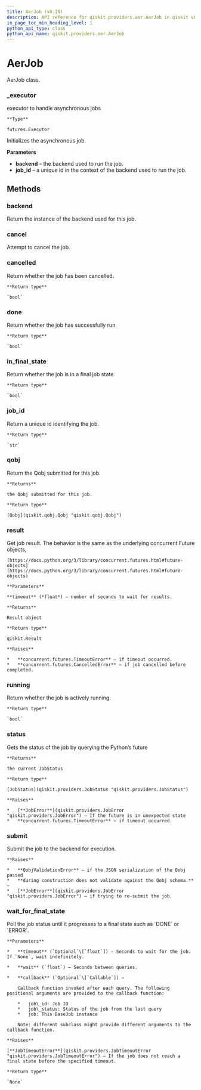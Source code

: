 ```yaml
---
title: AerJob (v0.19)
description: API reference for qiskit.providers.aer.AerJob in qiskit v0.19
in_page_toc_min_heading_level: 1
python_api_type: class
python_api_name: qiskit.providers.aer.AerJob
---
```


# AerJob

<Class id="qiskit.providers.aer.AerJob" isDedicatedPage={true} github="https://github.com/qiskit/qiskit-aer/tree/stable/0.5/qiskit/providers/aer/aerjob.py" signature="AerJob(backend, job_id, fn, qobj, *args)" modifiers="class">
  AerJob class.

  ### \_executor

  <Attribute id="qiskit.providers.aer.AerJob._executor">
    executor to handle asynchronous jobs

    **Type**

    futures.Executor
  </Attribute>

  Initializes the asynchronous job.

  **Parameters**

  *   **backend** – the backend used to run the job.
  *   **job\_id** – a unique id in the context of the backend used to run the job.

  ## Methods

  <span id="aerjob-backend" />

  ### backend

  <Function id="qiskit.providers.aer.AerJob.backend" signature="AerJob.backend()">
    Return the instance of the backend used for this job.
  </Function>

  <span id="aerjob-cancel" />

  ### cancel

  <Function id="qiskit.providers.aer.AerJob.cancel" signature="AerJob.cancel()">
    Attempt to cancel the job.
  </Function>

  <span id="aerjob-cancelled" />

  ### cancelled

  <Function id="qiskit.providers.aer.AerJob.cancelled" signature="AerJob.cancelled()">
    Return whether the job has been cancelled.

    **Return type**

    `bool`
  </Function>

  <span id="aerjob-done" />

  ### done

  <Function id="qiskit.providers.aer.AerJob.done" signature="AerJob.done()">
    Return whether the job has successfully run.

    **Return type**

    `bool`
  </Function>

  <span id="aerjob-in-final-state" />

  ### in\_final\_state

  <Function id="qiskit.providers.aer.AerJob.in_final_state" signature="AerJob.in_final_state()">
    Return whether the job is in a final job state.

    **Return type**

    `bool`
  </Function>

  <span id="aerjob-job-id" />

  ### job\_id

  <Function id="qiskit.providers.aer.AerJob.job_id" signature="AerJob.job_id()">
    Return a unique id identifying the job.

    **Return type**

    `str`
  </Function>

  <span id="aerjob-qobj" />

  ### qobj

  <Function id="qiskit.providers.aer.AerJob.qobj" signature="AerJob.qobj()">
    Return the Qobj submitted for this job.

    **Returns**

    the Qobj submitted for this job.

    **Return type**

    [Qobj](qiskit.qobj.Qobj "qiskit.qobj.Qobj")
  </Function>

  <span id="aerjob-result" />

  ### result

  <Function id="qiskit.providers.aer.AerJob.result" signature="AerJob.result(timeout=None)">
    Get job result. The behavior is the same as the underlying concurrent Future objects,

    [https://docs.python.org/3/library/concurrent.futures.html#future-objects](https://docs.python.org/3/library/concurrent.futures.html#future-objects)

    **Parameters**

    **timeout** (*float*) – number of seconds to wait for results.

    **Returns**

    Result object

    **Return type**

    qiskit.Result

    **Raises**

    *   **concurrent.futures.TimeoutError** – if timeout occurred.
    *   **concurrent.futures.CancelledError** – if job cancelled before completed.
  </Function>

  <span id="aerjob-running" />

  ### running

  <Function id="qiskit.providers.aer.AerJob.running" signature="AerJob.running()">
    Return whether the job is actively running.

    **Return type**

    `bool`
  </Function>

  <span id="aerjob-status" />

  ### status

  <Function id="qiskit.providers.aer.AerJob.status" signature="AerJob.status()">
    Gets the status of the job by querying the Python’s future

    **Returns**

    The current JobStatus

    **Return type**

    [JobStatus](qiskit.providers.JobStatus "qiskit.providers.JobStatus")

    **Raises**

    *   [**JobError**](qiskit.providers.JobError "qiskit.providers.JobError") – If the future is in unexpected state
    *   **concurrent.futures.TimeoutError** – if timeout occurred.
  </Function>

  <span id="aerjob-submit" />

  ### submit

  <Function id="qiskit.providers.aer.AerJob.submit" signature="AerJob.submit()">
    Submit the job to the backend for execution.

    **Raises**

    *   **QobjValidationError** – if the JSON serialization of the Qobj passed
    *   **during construction does not validate against the Qobj schema.** –
    *   [**JobError**](qiskit.providers.JobError "qiskit.providers.JobError") – if trying to re-submit the job.
  </Function>

  <span id="aerjob-wait-for-final-state" />

  ### wait\_for\_final\_state

  <Function id="qiskit.providers.aer.AerJob.wait_for_final_state" signature="AerJob.wait_for_final_state(timeout=None, wait=5, callback=None)">
    Poll the job status until it progresses to a final state such as `DONE` or `ERROR`.

    **Parameters**

    *   **timeout** (`Optional`\[`float`]) – Seconds to wait for the job. If `None`, wait indefinitely.

    *   **wait** (`float`) – Seconds between queries.

    *   **callback** (`Optional`\[`Callable`]) –

        Callback function invoked after each query. The following positional arguments are provided to the callback function:

        *   job\_id: Job ID
        *   job\_status: Status of the job from the last query
        *   job: This BaseJob instance

        Note: different subclass might provide different arguments to the callback function.

    **Raises**

    [**JobTimeoutError**](qiskit.providers.JobTimeoutError "qiskit.providers.JobTimeoutError") – If the job does not reach a final state before the specified timeout.

    **Return type**

    `None`
  </Function>
</Class>

